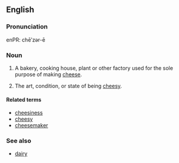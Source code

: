 ==English==

===Pronunciation===
enPR: chēʹzər-ē

===Noun===
{{en-noun|cheeser|ies}}

#{{US}} A bakery, cooking house, plant or other factory used for the sole purpose of making [[cheese]].
#{{US}} {{rfv-sense}} The art, condition, or state of being [[cheesy]].

====Related terms====
*[[cheesiness]]
*[[cheesy]]
*[[cheesemaker]]

===See also===
*[[dairy]]